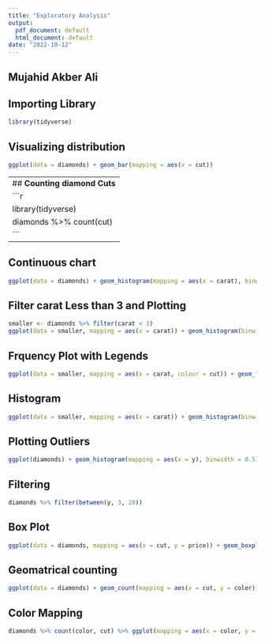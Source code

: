 ---
title: "Exploratory Analysis"
output:
  pdf_document: default
  html_document: default
date: "2022-10-12"
---
## Mujahid Akber Ali
## **Importing Library**
```{r}
library(tidyverse)
```

## **Visualizing distribution**
```{r}
ggplot(data = diamonds) + geom_bar(mapping = aes(x = cut))
```
---
## **Counting diamond Cuts**
```{r}
library(tidyverse)
diamonds %>% count(cut)
```
---
## **Continuous chart**
```{r}
ggplot(data = diamonds) + geom_histogram(mapping = aes(x = carat), binwidth = 0.5)
```

## **Filter carat Less than 3 and Plotting**
```{r}
smaller <- diamonds %>% filter(carat < 3)
ggplot(data = smaller, mapping = aes(x = carat)) + geom_histogram(binwidth = 0.1)
```

## **Frquency Plot with Legends**
```{r}
ggplot(data = smaller, mapping = aes(x = carat, colour = cut)) + geom_freqpoly(binwidth = 0.1)
```

## **Histogram**
```{r}
ggplot(data = smaller, mapping = aes(x = carat)) + geom_histogram(binwidth = 0.01)
```

## **Plotting Outliers**
```{r}
ggplot(diamonds) + geom_histogram(mapping = aes(x = y), binwidth = 0.5)
```

## **Filtering**
```{r}
diamonds %>% filter(between(y, 3, 20))
```

## **Box Plot**
```{r}
ggplot(data = diamonds, mapping = aes(x = cut, y = price)) + geom_boxplot()
```

## **Geomatrical counting**
```{r}
ggplot(data = diamonds) + geom_count(mapping = aes(x = cut, y = color))
```

## **Color Mapping**
```{r}
diamonds %>% count(color, cut) %>% ggplot(mapping = aes(x = color, y = cut)) + geom_tile(mapping = aes(fill = n))
```





